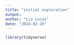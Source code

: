 ```yaml
---
title: "initial exploration"
output: 
author: "Liz Lucas"
date: "2024-02-20"
---
```


```r
library(tidyverse)
```


